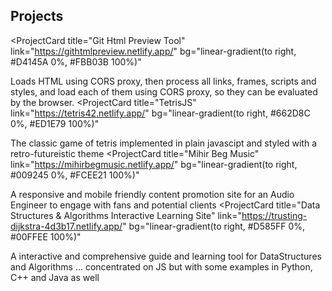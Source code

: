 ## Projects

<ProjectCard
  title="Git Html Preview Tool"
  link="https://githtmlpreview.netlify.app/"
  bg="linear-gradient(to right, #D4145A 0%, #FBB03B 100%)"
>
  Loads HTML using CORS proxy, then process all links, frames, scripts and
  styles, and load each of them using CORS proxy, so they can be evaluated by
  the browser.
</ProjectCard>
<ProjectCard
  title="TetrisJS"
  link="https://tetris42.netlify.app/"
  bg="linear-gradient(to right, #662D8C 0%, #ED1E79 100%)"
>
  The classic game of tetris implemented in plain javascipt and styled with a
  retro-futureistic theme
</ProjectCard>
<ProjectCard
  title="Mihir Beg Music"
  link="https://mihirbegmusic.netlify.app/"
  bg="linear-gradient(to right, #009245 0%, #FCEE21 100%)"
>
  A responsive and mobile friendly content promotion site for an Audio Engineer
  to engage with fans and potential clients
</ProjectCard>
<ProjectCard
  title="Data Structures & Algorithms Interactive Learning Site"
  link="https://trusting-dijkstra-4d3b17.netlify.app/"
  bg="linear-gradient(to right, #D585FF 0%, #00FFEE 100%)"
>
  A interactive and comprehensive guide and learning tool for DataStructures and
  Algorithms ... concentrated on JS but with some examples in Python, C++ and
  Java as well
</ProjectCard>





